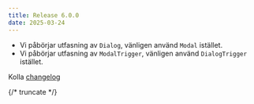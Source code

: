 ```yaml
---
title: Release 6.0.0
date: 2025-03-24
---
```


- Vi påbörjar utfasning av `Dialog`, vänligen använd `Modal` istället.
- Vi påbörjar utfasning av `ModalTrigger`, vänligen använd `DialogTrigger` istället.

Kolla [changelog](/changelog/6.0.0)

{/* truncate */}
